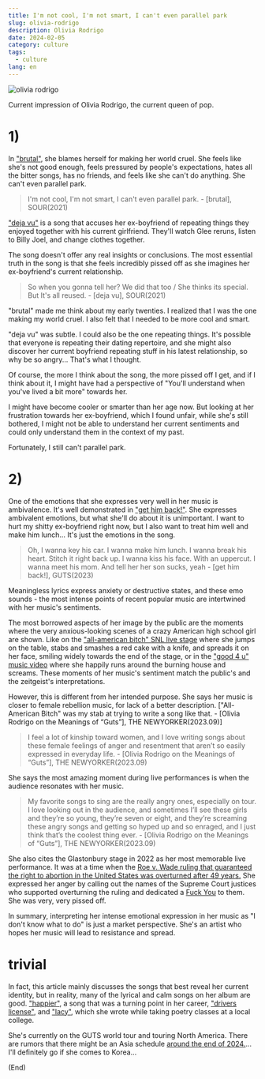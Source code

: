 ```yaml
---
title: I'm not cool, I'm not smart, I can't even parallel park
slug: olivia-rodrigo
description: Olivia Rodrigo
date: 2024-02-05
category: culture
tags:
  - culture
lang: en
---
```


![olivia rodrigo](../images/olivia-rodrigo/olivia.png)

Current impression of Olivia Rodrigo, the current queen of pop.

# 1)

In ["brutal"](https://www.youtube.com/watch?v=OGUy2UmRxJ0), she blames herself for making her world cruel. She feels like she's not good enough, feels pressured by people's expectations, hates all the bitter songs, has no friends, and feels like she can't do anything. She can't even parallel park.

> I'm not cool, I'm not smart, I can't even parallel park. - [brutal], SOUR(2021)

["deja vu"](https://www.youtube.com/watch?v=cii6ruuycQA) is a song that accuses her ex-boyfriend of repeating things they enjoyed together with his current girlfriend. They'll watch Glee reruns, listen to Billy Joel, and change clothes together.

The song doesn't offer any real insights or conclusions. The most essential truth in the song is that she feels incredibly pissed off as she imagines her ex-boyfriend's current relationship.

> So when you gonna tell her? We did that too / She thinks its special. But It's all reused. - [deja vu], SOUR(2021)

"brutal" made me think about my early twenties. I realized that I was the one making my world cruel. I also felt that I needed to be more cool and smart.

"deja vu" was subtle. I could also be the one repeating things. It's possible that everyone is repeating their dating repertoire, and she might also discover her current boyfriend repeating stuff in his latest relationship, so why be so angry... That's what I thought.

Of course, the more I think about the song, the more pissed off I get, and if I think about it, I might have had a perspective of "You'll understand when you've lived a bit more" towards her.

I might have become cooler or smarter than her age now. But looking at her frustration towards her ex-boyfriend, which I found unfair, while she's still bothered, I might not be able to understand her current sentiments and could only understand them in the context of my past.

Fortunately, I still can't parallel park.

# 2)

One of the emotions that she expresses very well in her music is ambivalence. It's well demonstrated in ["get him back!"](https://www.youtube.com/watch?v=ZsJ-BHohXRI). She expresses ambivalent emotions, but what she'll do about it is unimportant. I want to hurt my shitty ex-boyfriend right now, but I also want to treat him well and make him lunch... It's just the emotions in the song.

> Oh, I wanna key his car. I wanna make him lunch. I wanna break his heart. Stitch it right back up. I wanna kiss his face. With an uppercut. I wanna meet his mom. And tell her her son sucks, yeah - [get him back!], GUTS(2023)

Meaningless lyrics express anxiety or destructive states, and these emo sounds - the most intense points of recent popular music are intertwined with her music's sentiments.

The most borrowed aspects of her image by the public are the moments where the very anxious-looking scenes of a crazy American high school girl are shown. Like on the ["all-american bitch" SNL live stage](https://www.youtube.com/watch?v=bR-pos12iTA&pp=ygUOYWxsIGFtZXJpY2FuIGI%3D) where she jumps on the table, stabs and smashes a red cake with a knife, and spreads it on her face, smiling widely towards the end of the stage, or in the ["good 4 u" music video](https://youtu.be/gNi_6U5Pm_o?t=168) where she happily runs around the burning house and screams. These moments of her music's sentiment match the public's and the zeitgeist's interpretations.

However, this is different from her intended purpose. She says her music is closer to female rebellion music, for lack of a better description. ["All-American Bitch" was my stab at trying to write a song like that. - [Olivia Rodrigo on the Meanings of “Guts”], THE NEWYORKER(2023.09)]

> I feel a lot of kinship toward women, and I love writing songs about these female feelings of anger and resentment that aren’t so easily expressed in everyday life. - [Olivia Rodrigo on the Meanings of “Guts”], THE NEWYORKER(2023.09)

She says the most amazing moment during live performances is when the audience resonates with her music.

> My favorite songs to sing are the really angry ones, especially on tour. I love looking out in the audience, and sometimes I’ll see these girls and they’re so young, they’re seven or eight, and they’re screaming these angry songs and getting so hyped up and so enraged, and I just think that’s the coolest thing ever. - [Olivia Rodrigo on the Meanings of “Guts”], THE NEWYORKER(2023.09)

She also cites the Glastonbury stage in 2022 as her most memorable live performance. It was at a time when the [Roe v. Wade ruling that guaranteed the right to abortion in the United States was overturned after 49 years.](https://www.bbc.com/korean/news-61934454) She expressed her anger by calling out the names of the Supreme Court justices who supported overturning the ruling and dedicated a [Fuck You](https://www.youtube.com/watch?v=EPrWKBQfFUQ) to them. She was very, very pissed off.

In summary, interpreting her intense emotional expression in her music as "I don't know what to do" is just a market perspective. She's an artist who hopes her music will lead to resistance and spread.

# trivial

In fact, this article mainly discusses the songs that best reveal her current identity, but in reality, many of the lyrical and calm songs on her album are good. ["happier"](https://www.youtube.com/watch?v=ZQFmRXgeR-s), a song that was a turning point in her career, ["drivers license"](https://www.youtube.com/watch?v=ZmDBbnmKpqQ), and ["lacy"](https://www.youtube.com/watch?v=osUVVpUqe_Y), which she wrote while taking poetry classes at a local college.

She's currently on the GUTS world tour and touring North America. There are rumors that there might be an Asia schedule [around the end of 2024.](https://www.reddit.com/r/OliviaRodrigo/comments/16megfp/asian_dates/)... I'll definitely go if she comes to Korea...

(End)
